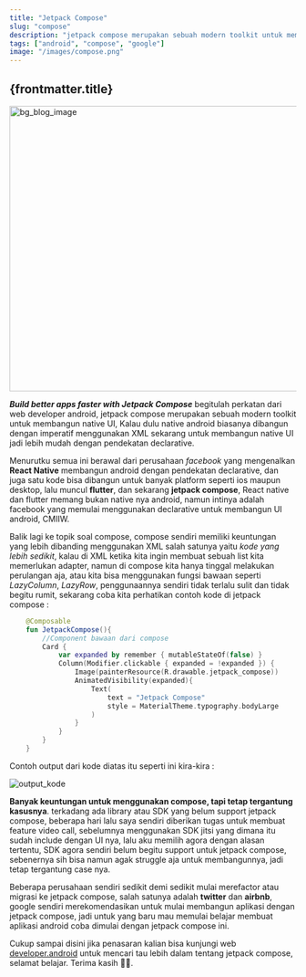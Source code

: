```yaml
---
title: "Jetpack Compose"
slug: "compose"
description: "jetpack compose merupakan sebuah modern toolkit untuk membangun native UI, Kalau dulu native android biasanya dibangun dengan imperatif menggunakan XML sekarang untuk membangun native UI jadi lebih mudah dengan pendekatan declarative."
tags: ["android", "compose", "google"]
image: "/images/compose.png"
---
```



## {frontmatter.title}

<Image
  class="w-full h-80 border border-black"
  alt="bg_blog_image"
  width="1020"
  height="500"
  format="avif"
  fit="cover"
  src={frontmatter.image}
/>

**_Build better apps faster with Jetpack Compose_** begitulah perkatan dari web developer android, jetpack compose merupakan sebuah modern toolkit untuk membangun native UI, Kalau dulu native android biasanya dibangun dengan imperatif menggunakan XML sekarang untuk membangun native UI jadi lebih mudah dengan pendekatan declarative.

Menurutku semua ini berawal dari perusahaan _facebook_ yang mengenalkan **React Native** membangun android dengan pendekatan declarative, dan juga satu kode bisa dibangun untuk banyak platform seperti ios maupun desktop, lalu muncul **flutter**, dan sekarang **jetpack compose**, React native dan flutter memang bukan native nya android, namun intinya adalah facebook yang memulai menggunakan declarative untuk membangun UI android, CMIIW.

Balik lagi ke topik soal compose, compose sendiri memiliki keuntungan yang lebih dibanding menggunakan XML salah satunya yaitu _kode yang lebih sedikit_, kalau di XML ketika kita ingin membuat sebuah list kita memerlukan adapter, namun di compose kita hanya tinggal melakukan perulangan aja, atau kita bisa menggunakan fungsi bawaan seperti _LazyColumn_, _LazyRow_, penggunaannya sendiri tidak terlalu sulit dan tidak begitu rumit, sekarang coba kita perhatikan contoh kode di jetpack compose :

```kotlin
	@Composable
	fun JetpackCompose(){
		//Component bawaan dari compose
		Card {
			var expanded by remember { mutableStateOf(false) }
			Column(Modifier.clickable { expanded = !expanded }) {
				Image(painterResource(R.drawable.jetpack_compose))
				AnimatedVisibility(expanded){
					Text(
						text = "Jetpack Compose"
						style = MaterialTheme.typography.bodyLarge
					)
				}
			}
		}
	}
```

Contoh output dari kode diatas itu seperti ini kira-kira :

![output_kode](https://developer.android.com/static/images/jetpack/compose/landing-preview-animation.gif?hl=id)

**Banyak keuntungan untuk menggunakan compose, tapi tetap tergantung kasusnya**. terkadang ada library atau SDK yang belum support jetpack compose, beberapa hari lalu saya sendiri diberikan tugas untuk membuat feature video call, sebelumnya menggunakan SDK jitsi yang dimana itu sudah include dengan UI nya, lalu aku memilih agora dengan alasan tertentu, SDK agora sendiri belum begitu support untuk jetpack compose, sebenernya sih bisa namun agak struggle aja untuk membangunnya, jadi tetap tergantung case nya.

Beberapa perusahaan sendiri sedikit demi sedikit mulai merefactor atau migrasi ke jetpack compose, salah satunya adalah **twitter** dan **airbnb**, google sendiri merekomendasikan untuk mulai membangun aplikasi dengan jetpack compose, jadi untuk yang baru mau memulai belajar membuat aplikasi android coba dimulai dengan jetpack compose ini.

Cukup sampai disini jika penasaran kalian bisa kunjungi web [developer.android](https://developer.android.com/jetpack/compose?gclid=CjwKCAjw1MajBhAcEiwAagW9MQlFc7Owinfuh8wkxKTHgXsR-BiRfNsgc7KptNUgkafsdOQ8nryQ5xoC92sQAvD_BwE&gclsrc=aw.ds) untuk mencari tau lebih dalam tentang jetpack compose, selamat belajar. Terima kasih 🙌🏻.
